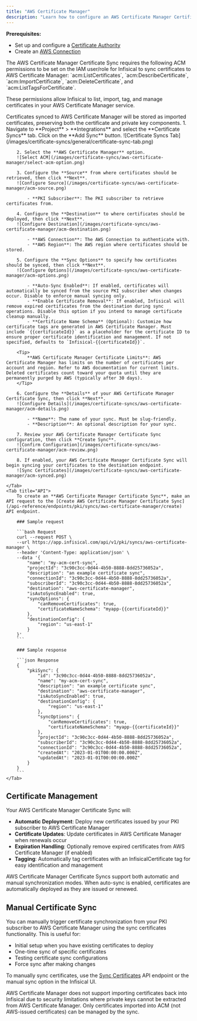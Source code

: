 ```yaml
---
title: "AWS Certificate Manager"
description: "Learn how to configure an AWS Certificate Manager Certificate Sync for Infisical PKI."
---
```


**Prerequisites:**

- Set up and configure a [Certificate Authority](/documentation/platform/pki/overview)
- Create an [AWS Connection](/integrations/app-connections/aws)

<Note>
  The AWS Certificate Manager Certificate Sync requires the following ACM permissions to be set on the IAM user/role
  for Infisical to sync certificates to AWS Certificate Manager: `acm:ListCertificates`, `acm:DescribeCertificate`, `acm:ImportCertificate`, `acm:DeleteCertificate`, and `acm:ListTagsForCertificate`.

  These permissions allow Infisical to list, import, tag, and manage certificates in your AWS Certificate Manager service.
</Note>

<Note>
  Certificates synced to AWS Certificate Manager will be stored as imported certificates, preserving both the certificate and private key components.
</Note>

<Tabs>
    <Tab title="Infisical UI">
        1. Navigate to **Project** > **Integrations** and select the **Certificate Syncs** tab. Click on the **Add Sync** button.
        ![Certificate Syncs Tab](/images/certificate-syncs/general/certificate-sync-tab.png)

        2. Select the **AWS Certificate Manager** option.
        ![Select ACM](/images/certificate-syncs/aws-certificate-manager/select-acm-option.png)

        3. Configure the **Source** from where certificates should be retrieved, then click **Next**.
        ![Configure Source](/images/certificate-syncs/aws-certificate-manager/acm-source.png)

            - **PKI Subscriber**: The PKI subscriber to retrieve certificates from.

        4. Configure the **Destination** to where certificates should be deployed, then click **Next**.
        ![Configure Destination](/images/certificate-syncs/aws-certificate-manager/acm-destination.png)

            - **AWS Connection**: The AWS Connection to authenticate with.
            - **AWS Region**: The AWS region where certificates should be stored.

        5. Configure the **Sync Options** to specify how certificates should be synced, then click **Next**.
        ![Configure Options](/images/certificate-syncs/aws-certificate-manager/acm-options.png)

            - **Auto-Sync Enabled**: If enabled, certificates will automatically be synced from the source PKI subscriber when changes occur. Disable to enforce manual syncing only.
            - **Enable Certificate Removal**: If enabled, Infisical will remove expired certificates from the destination during sync operations. Disable this option if you intend to manage certificate cleanup manually.
            - **Certificate Name Schema** (Optional): Customize how certificate tags are generated in AWS Certificate Manager. Must include `{{certificateId}}` as a placeholder for the certificate ID to ensure proper certificate identification and management. If not specified, defaults to `Infisical-{{certificateId}}`.

        <Tip>
            **AWS Certificate Manager Certificate Limits**: AWS Certificate Manager has limits on the number of certificates per account and region. Refer to AWS documentation for current limits. Deleted certificates count toward your quota until they are permanently purged by AWS (typically after 30 days).
        </Tip>

        6. Configure the **Details** of your AWS Certificate Manager Certificate Sync, then click **Next**.
        ![Configure Details](/images/certificate-syncs/aws-certificate-manager/acm-details.png)

            - **Name**: The name of your sync. Must be slug-friendly.
            - **Description**: An optional description for your sync.

        7. Review your AWS Certificate Manager Certificate Sync configuration, then click **Create Sync**.
        ![Confirm Configuration](/images/certificate-syncs/aws-certificate-manager/acm-review.png)

        8. If enabled, your AWS Certificate Manager Certificate Sync will begin syncing your certificates to the destination endpoint.
        ![Sync Certificates](/images/certificate-syncs/aws-certificate-manager/acm-synced.png)

    </Tab>
    <Tab title="API">
        To create an **AWS Certificate Manager Certificate Sync**, make an API request to the [Create AWS Certificate Manager Certificate Sync](/api-reference/endpoints/pki/syncs/aws-certificate-manager/create) API endpoint.

        ### Sample request

        ```bash Request
        curl --request POST \
        --url https://app.infisical.com/api/v1/pki/syncs/aws-certificate-manager \
        --header 'Content-Type: application/json' \
        --data '{
            "name": "my-acm-cert-sync",
            "projectId": "3c90c3cc-0d44-4b50-8888-8dd25736052a",
            "description": "an example certificate sync",
            "connectionId": "3c90c3cc-0d44-4b50-8888-8dd25736052a",
            "subscriberId": "3c90c3cc-0d44-4b50-8888-8dd25736052a",
            "destination": "aws-certificate-manager",
            "isAutoSyncEnabled": true,
            "syncOptions": {
                "canRemoveCertificates": true,
                "certificateNameSchema": "myapp-{{certificateId}}"
            },
            "destinationConfig": {
                "region": "us-east-1"
            }
        }'
        ```

        ### Sample response

        ```json Response
        {
            "pkiSync": {
                "id": "3c90c3cc-0d44-4b50-8888-8dd25736052a",
                "name": "my-acm-cert-sync",
                "description": "an example certificate sync",
                "destination": "aws-certificate-manager",
                "isAutoSyncEnabled": true,
                "destinationConfig": {
                    "region": "us-east-1"
                },
                "syncOptions": {
                    "canRemoveCertificates": true,
                    "certificateNameSchema": "myapp-{{certificateId}}"
                },
                "projectId": "3c90c3cc-0d44-4b50-8888-8dd25736052a",
                "subscriberId": "3c90c3cc-0d44-4b50-8888-8dd25736052a",
                "connectionId": "3c90c3cc-0d44-4b50-8888-8dd25736052a",
                "createdAt": "2023-01-01T00:00:00.000Z",
                "updatedAt": "2023-01-01T00:00:00.000Z"
            }
        }
        ```
    </Tab>
</Tabs>

## Certificate Management

Your AWS Certificate Manager Certificate Sync will:

- **Automatic Deployment**: Deploy new certificates issued by your PKI subscriber to AWS Certificate Manager
- **Certificate Updates**: Update certificates in AWS Certificate Manager when renewals occur
- **Expiration Handling**: Optionally remove expired certificates from AWS Certificate Manager (if enabled)
- **Tagging**: Automatically tag certificates with an InfisicalCertificate tag for easy identification and management

<Note>
    AWS Certificate Manager Certificate Syncs support both automatic and manual synchronization modes. When auto-sync is enabled, certificates are automatically deployed as they are issued or renewed.
</Note>

## Manual Certificate Sync

You can manually trigger certificate synchronization from your PKI subscriber to AWS Certificate Manager using the sync certificates functionality. This is useful for:

- Initial setup when you have existing certificates to deploy
- One-time sync of specific certificates
- Testing certificate sync configurations
- Force sync after making changes

To manually sync certificates, use the [Sync Certificates](/api-reference/endpoints/pki/syncs/aws-certificate-manager/sync-certificates) API endpoint or the manual sync option in the Infisical UI.

<Note>
AWS Certificate Manager does not support importing certificates back into Infisical due to security limitations where private keys cannot be extracted from AWS Certificate Manager. Only certificates imported into ACM (not AWS-issued certificates) can be managed by the sync.
</Note>